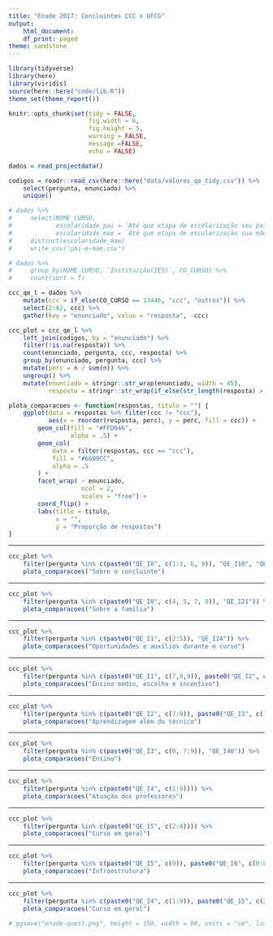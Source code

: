 ```yaml
---
title: "Enade 2017: Concluintes CCC x UFCG"
output:
    html_document:
    df_print: paged
theme: sandstone
---
```


```r
library(tidyverse)
library(here)
library(viridis)
source(here::here("code/lib.R"))
theme_set(theme_report())

knitr::opts_chunk$set(tidy = FALSE,
                      fig.width = 6,
                      fig.height = 5,
                      warning = FALSE,
                      message =FALSE,
                      echo = FALSE)
```

```r
dados = read_projectdata()

codigos = readr::read_csv(here::here("data/valores_qe_tidy.csv")) %>% 
    select(pergunta, enunciado) %>% 
    unique()

# dados %>% 
#     select(NOME_CURSO, 
#            escolaridade_pai = `Até que etapa de escolarização seu pai concluiu?`, 
#            escolaridade_mae = `Até que etapa de escolarização sua mãe concluiu?`) %>% 
#     distinct(escolaridade_mae)
#     write_csv("pai-e-mae.csv")
```

```r
# dados %>% 
#     group_by(NOME_CURSO, `Instituição(IES)`, CO_CURSO) %>% 
#     count(sort = T)
```


```r
ccc_qe_l = dados %>% 
    mutate(ccc = if_else(CO_CURSO == 13446, "ccc", "outros")) %>% 
    select(2:82, ccc) %>% 
    gather(key = "enunciado", value = "resposta", -ccc) 

ccc_plot = ccc_qe_l %>% 
    left_join(codigos, by = "enunciado") %>% 
    filter(!is.na(resposta)) %>% 
    count(enunciado, pergunta, ccc, resposta) %>% 
    group_by(enunciado, pergunta, ccc) %>% 
    mutate(perc = n / sum(n)) %>% 
    ungroup() %>% 
    mutate(enunciado = stringr::str_wrap(enunciado, width = 45), 
           resposta = stringr::str_wrap(if_else(str_length(resposta) > 70, paste0(str_sub(resposta, 1, 70), "..."), resposta), width = 40)) 

```

```r
plota_comparacoes <- function(respostas, titulo = "") {
    ggplot(data = respostas %>% filter(ccc != "ccc"),
           aes(x = reorder(resposta, perc), y = perc, fill = ccc)) +
        geom_col(fill = "#FFD046",
                 alpha = .5) +
        geom_col(
            data = filter(respostas, ccc == "ccc"),
            fill = "#6699CC",
            alpha = .5
        ) +
        facet_wrap( ~ enunciado,
                    ncol = 2,
                    scales = "free") +
        coord_flip() + 
        labs(title = titulo, 
             x = "", 
             y = "Proporção de respostas")
}
```

---

```r
ccc_plot %>% 
    filter(pergunta %in% c(paste0("QE_I0", c(1:3, 6, 9)), "QE_I10", "QE_I22")) %>% 
    plota_comparacoes("Sobre o concluinte")
```

---


```r
ccc_plot %>% 
    filter(pergunta %in% c(paste0("QE_I0", c(4, 5, 7, 8)), "QE_I21")) %>% 
    plota_comparacoes("Sobre a família")
```

---

```r
ccc_plot %>% 
    filter(pergunta %in% c(paste0("QE_I1", c(2:5)), "QE_I24")) %>% 
    plota_comparacoes("Oportunidades e auxílios durante o curso")
```

---

```r
ccc_plot %>% 
    filter(pergunta %in% c(paste0("QE_I1", c(7,8,9)), paste0("QE_I2", c(0, 5:6)))) %>% 
    plota_comparacoes("Ensino médio, escolha e incentivo")
```

---

```r
ccc_plot %>% 
    filter(pergunta %in% c(paste0("QE_I2", c(7:9)), paste0("QE_I3", c(1:6)), "QE_I66")) %>% 
    plota_comparacoes("Aprendizagem além do técnico")
```

---

```r
ccc_plot %>% 
    filter(pergunta %in% c(paste0("QE_I3", c(0, 7:9)), "QE_I40")) %>% 
    plota_comparacoes("Ensino")
```

---

```r
ccc_plot %>% 
    filter(pergunta %in% c(paste0("QE_I4", c(1:9)))) %>% 
    plota_comparacoes("Atuação dos professores")
```

---

```r
ccc_plot %>% 
    filter(pergunta %in% c(paste0("QE_I5", c(2:8)))) %>% 
    plota_comparacoes("Curso em geral")
```

---

```r
ccc_plot %>% 
    filter(pergunta %in% c(paste0("QE_I5", c(9)), paste0("QE_I6", c(0:8)))) %>% 
    plota_comparacoes("Infraestrutura")
```

---

```r
ccc_plot %>% 
    filter(pergunta %in% c(paste0("QE_I4", c(1:9)), paste0("QE_I5", c(2:4)))) %>% 
    plota_comparacoes("Curso em geral")
```

```r

# ggsave("enade-quest.png", height = 150, width = 90, units = "cm", limitsize = FALSE)
```


